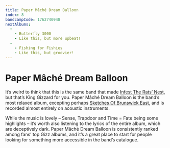 ```yaml
---
title: Paper Mâ​ché Dream Balloon
index: 8
bandcampCode: 1762740948
nextAlbums:
  -
    - Butterfly 3000
    - Like this, but more upbeat!
  -
    - Fishing for Fishies
    - Like this, but groovier!
---
```


# Paper Mâ​ché Dream Balloon

It’s weird to think that this is the same band that made [Infest The Rats’ Nest](/albums/infest-the-rats-nest), but that’s King Gizzard for you. Paper Mâché Dream Balloon is the band’s most relaxed album, excepting perhaps [Sketches Of Brunswick East](/albums/sketches-of-brunswick-east), and is recorded almost entirely on acoustic instruments.

While the music is lovely – Sense, Trapdoor and Time = Fate being some highlights – it’s worth also listening to the lyrics of the entire album, which are deceptively dark. Paper Mâché Dream Balloon is consistently ranked among fans’ top Gizz albums, and it’s a great place to start for people looking for something more accessible in the band’s catalogue.

